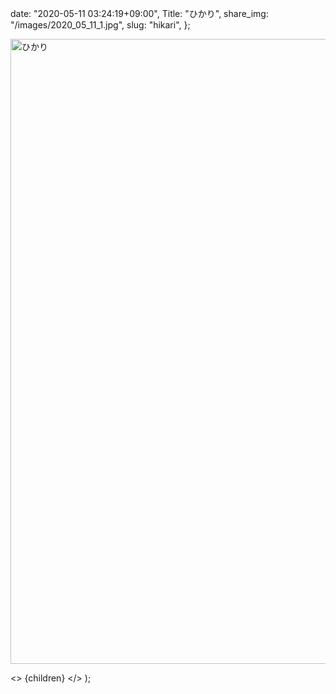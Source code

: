 
  date: "2020-05-11 03:24:19+09:00",
  Title: "ひかり",
  share_img: "/images/2020_05_11_1.jpg",
  slug: "hikari",
};

<img src="/images/2020_05_11_1.jpg" alt="ひかり" width="1500" height="1000" loading="lazy" />

  <>
    <Head>
      <title>{meta.Title} | 異郷好実</title>
    </Head>
    <PostLayout meta={meta}>{children}</PostLayout>
  </>
);
